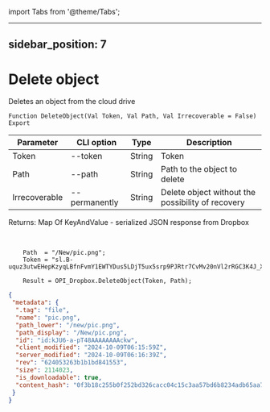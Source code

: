 ﻿import Tabs from '@theme/Tabs';

---
sidebar_position: 7
---

# Delete object
 Deletes an object from the cloud drive



`Function DeleteObject(Val Token, Val Path, Val Irrecoverable = False) Export`

  | Parameter | CLI option | Type | Description |
  |-|-|-|-|
  | Token | --token | String | Token |
  | Path | --path | String | Path to the object to delete |
  | Irrecoverable | --permanently | String | Delete object without the possibility of recovery |

  
  Returns:  Map Of KeyAndValue - serialized JSON response from Dropbox

<br/>




```bsl title="Code example"
    Path  = "/New/pic.png";
    Token = "sl.B-uquz3utwEHepKzyqLBfnFvmY1EWTYDus5LDjT5ux5srp9PJRtr7CvMv20nVl2rRGC3K4J_X5...";

    Result = OPI_Dropbox.DeleteObject(Token, Path);
```
 



```json title="Result"
{
 "metadata": {
  ".tag": "file",
  "name": "pic.png",
  "path_lower": "/new/pic.png",
  "path_display": "/New/pic.png",
  "id": "id:kJU6-a-pT48AAAAAAAAckw",
  "client_modified": "2024-10-09T06:15:59Z",
  "server_modified": "2024-10-09T06:16:39Z",
  "rev": "624053263b1b1bd841553",
  "size": 2114023,
  "is_downloadable": true,
  "content_hash": "0f3b18c255b0f252bd326cacc04c15c3aa57bd6b8234adb65aa7bb2987a65492"
 }
}
```
